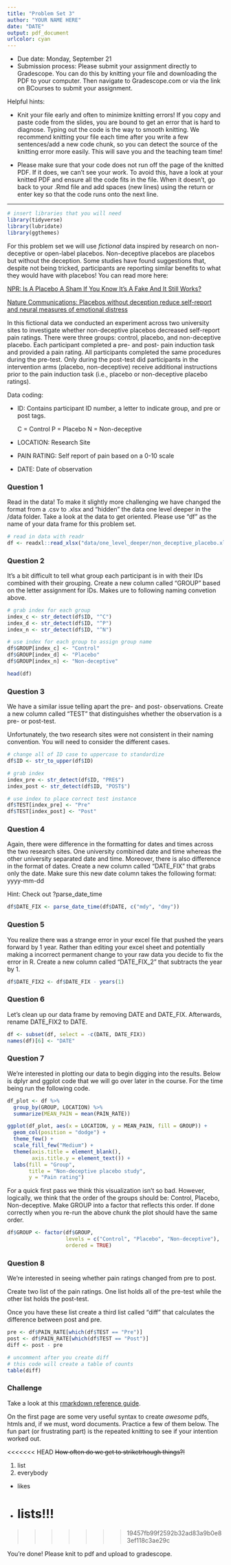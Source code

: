 ```yaml
---
title: "Problem Set 3"
author: "YOUR NAME HERE"
date: "DATE"
output: pdf_document
urlcolor: cyan
---
```


* Due date: Monday, September 21
* Submission process: Please submit your assignment directly to Gradescope. You can do this by knitting your file and downloading the PDF to your computer. Then navigate to Gradescope.com or via the link on BCourses to submit your assignment. 

Helpful hints:

- Knit your file early and often to minimize knitting errors! If you copy and paste code from the slides, you are bound to get an error that is hard to diagnose. Typing out the code is the way to smooth knitting. We recommend knitting your file each time after you write a few sentences/add a new code chunk, so you can detect the source of the knitting error more easily. This will save you and the teaching team time!

- Please make sure that your code does not run off the page of the knitted PDF. If it does, we can't see your work. To avoid this, have a look at your knitted PDF and ensure all the code fits in the file. When it doesn't, go back to your .Rmd file and add spaces (new lines) using the return or enter key so that the code runs onto the next line.

--------------------------------------------------------------------------------
```r
# insert libraries that you will need
library(tidyverse)
library(lubridate)
library(ggthemes)
```

\newpage 

For this problem set we will use *fictional* data inspired by research on non-deceptive or open-label placebos. Non-deceptive placebos are placebos but without the deception. Some studies have found suggestions that, despite not being tricked, participants are reporting similar benefits to what they would have with placebos! You can read more here:

[NPR: Is A Placebo A Sham If You Know It's A Fake And It Still Works?](https://www.npr.org/sections/health-shots/2016/10/27/499475288/is-it-still-a-placebo-when-it-works-and-you-know-its-a-placebo)

[Nature Communications: Placebos without deception reduce self-report and neural measures of emotional distress](https://www.nature.com/articles/s41467-020-17654-y)

In this fictional data we conducted an experiment across two university sites to investigate whether non-deceptive placebos decreased self-report pain ratings. There were three groups: control, placebo, and non-deceptive placebo. Each participant completed a pre- and post- pain induction task and provided a pain rating. All participants completed the same procedures during the pre-test. Only during the post-test did participants in the intervention arms (placebo, non-deceptive) receive additional instructions prior to the pain induction task (i.e., placebo or non-deceptive placebo ratings).

Data coding:

- ID: Contains participant ID number, a letter to indicate group, and pre or post tags. 

  C = Control
  P = Placebo
  N = Non-deceptive
  
- LOCATION: Research Site

- PAIN RATING: Self report of pain based on a 0-10 scale

- DATE: Date of observation

### Question 1

Read in the data! To make it slightly more challenging we have changed the format from a .csv to .xlsx and "hidden" the data one level deeper in the /data folder. Take a look at the data to get oriented. Please use "df" as the name of your data frame for this problem set.

```r
# read in data with readr
df <- readxl::read_xlsx("data/one_level_deeper/non_deceptive_placebo.xlsx")
```

\newpage

### Question 2

It's a bit difficult to tell what group each participant is in with their IDs combined with their grouping. Create a new column called "GROUP" based on the letter assignment for IDs. Makes ure to following naming convetion above.

```r
# grab index for each group
index_c <- str_detect(df$ID, "^C")
index_d <- str_detect(df$ID, "^P")
index_n <- str_detect(df$ID, "^N")

# use index for each group to assign group name
df$GROUP[index_c] <- "Control"
df$GROUP[index_d] <- "Placebo"
df$GROUP[index_n] <- "Non-deceptive"

head(df)
```

\newpage 

### Question 3

We have a similar issue telling apart the pre- and post- observations. Create a new column called "TEST" that distinguishes whether the observation is a pre- or post-test.

Unfortunately, the two research sites were not consistent in their naming convention. You will need to consider the different cases. 

```r
# change all of ID case to uppercase to standardize
df$ID <- str_to_upper(df$ID)

# grab index
index_pre <- str_detect(df$ID, "PRE$")
index_post <- str_detect(df$ID, "POST$")

# use index to place correct test instance
df$TEST[index_pre] <- "Pre"
df$TEST[index_post] <- "Post"
```

\newpage 

### Question 4

Again, there were difference in the formatting for dates and times across the two research sites. One university combined date and time whereas the other university separated date and time. Moreover, there is also difference in the format of dates. Create a new column called "DATE_FIX" that grabs only the date. Make sure this new date column takes the following format: yyyy-mm-dd

Hint: Check out ?parse_date_time

```r
df$DATE_FIX <- parse_date_time(df$DATE, c("mdy", "dmy"))
```

\newpage 

### Question 5

You realize there was a strange error in your excel file that pushed the years forward by 1 year. Rather than editing your excel sheet and potentially making a incorrect permanent change to your raw data you decide to fix the error in R. Create a new column called "DATE_FIX_2" that subtracts the year by 1.

```r
df$DATE_FIX2 <- df$DATE_FIX - years(1)
```

\newpage 

### Question 6

Let's clean up our data frame by removing DATE and DATE_FIX. Afterwards, rename DATE_FIX2 to DATE.

```r
df <- subset(df, select = -c(DATE, DATE_FIX))
names(df)[6] <- "DATE"
```

\newpage 

### Question 7

We're interested in plotting our data to begin digging into the results. Below is dplyr and ggplot code that we will go over later in the course. For the time being run the following code.

```r
df_plot <- df %>% 
  group_by(GROUP, LOCATION) %>%
  summarize(MEAN_PAIN = mean(PAIN_RATE))

ggplot(df_plot, aes(x = LOCATION, y = MEAN_PAIN, fill = GROUP)) +
  geom_col(position = "dodge") +
  theme_few() +
  scale_fill_few("Medium") +
  theme(axis.title = element_blank(),
        axis.title.y = element_text()) +
  labs(fill = "Group",
       title = "Non-deceptive placebo study",
       y = "Pain rating")
```

For a quick first pass we think this visualization isn't so bad. However, logically, we think that the order of the groups should be: Control, Placebo, Non-deceptive. Make GROUP into a factor that reflects this order. If done correctly when you re-run the above chunk the plot should have the same order.

```r
df$GROUP <- factor(df$GROUP, 
                   levels = c("Control", "Placebo", "Non-deceptive"), 
                   ordered = TRUE)
```

\newpage 

### Question 8

We're interested in seeing whether pain ratings changed from pre to post. 

Create two list of the pain ratings. One list holds all of the pre-test while the other list holds the post-test.

Once you have these list create a third list called "diff" that calculates the difference between post and pre. 

```r
pre <- df$PAIN_RATE[which(df$TEST == "Pre")]
post <- df$PAIN_RATE[which(df$TEST == "Post")]
diff <- post - pre

# uncomment after you create diff
# this code will create a table of counts
table(diff)
```

\newpage

### Challenge

Take a look at this [rmarkdown reference guide](https://rstudio.com/wp-content/uploads/2015/03/rmarkdown-reference.pdf).

On the first page are some very useful syntax to create *awesome* pdfs, htmls and, if we must, word documents. Practice a few of them below. The fun part (or frustrating part) is the repeated knitting to see if your intention worked out.

<<<<<<< HEAD
~~How often do we get to striketrhough things?!~~

1. list
2. everybody
  + likes
  + lists!!!
=======



>>>>>>> 19457fb99f2592b32ad83a9b0e83ef118c3ae29c



You're done! Please knit to pdf and upload to gradescope. 